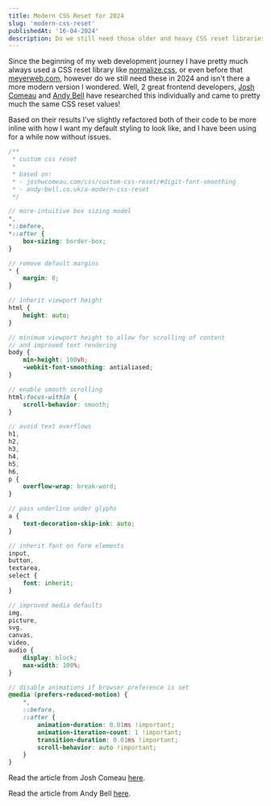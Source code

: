 ```yaml
---
title: Modern CSS Reset for 2024
slug: 'modern-css-reset'
publishedAt: '16-04-2024'
description: Do we still need those older and heavy CSS reset libraries, or is there a more modern, lightweight solution in 2024? Based on 2 great frontend developers, I've found a nice and more modern solution!
---
```


Since the beginning of my web development journey I have pretty much always used a CSS reset library like [normalize.css](https://github.com/necolas/normalize.css/), or even before that [meyerweb.com](https://meyerweb.com/eric/tools/css/reset/), however do we still need these in 2024 and isn't there a more modern version I wondered. Well, 2 great frontend developers, [Josh Comeau](https://www.joshwcomeau.com) and [Andy Bell](https://andy-bell.co.uk) have researched this individually and came to pretty much the same CSS reset values!

Based on their results I've slightly refactored both of their code to be more inline with how I want my default styling to look like, and I have been using for a while now without issues.

```scss
/**
 * custom css reset
 *
 * based on:
 * - joshwcomeau.com/css/custom-css-reset/#digit-font-smoothing
 * - andy-bell.co.uk/a-modern-css-reset
 */

// more-intuitive box sizing model
*,
*::before,
*::after {
    box-sizing: border-box;
}

// remove default margins
* {
    margin: 0;
}

// inherit viewport height
html {
    height: auto;
}

// minimum viewport height to allow for scrolling of content
// and improved text rendering
body {
    min-height: 100vh;
    -webkit-font-smoothing: antialiased;
}

// enable smooth scrolling
html:focus-within {
    scroll-behavior: smooth;
}

// avoid text overflows
h1,
h2,
h3,
h4,
h5,
h6,
p {
    overflow-wrap: break-word;
}

// pass underline under glyphs
a {
    text-decoration-skip-ink: auto;
}

// inherit font on form elements
input,
button,
textarea,
select {
    font: inherit;
}

// improved media defaults
img,
picture,
svg,
canvas,
video,
audio {
    display: block;
    max-width: 100%;
}

// disable animations if browser preference is set
@media (prefers-reduced-motion) {
    *,
    ::before,
    ::after {
        animation-duration: 0.01ms !important;
        animation-iteration-count: 1 !important;
        transition-duration: 0.01ms !important;
        scroll-behavior: auto !important;
    }
}
```

Read the article from Josh Comeau [here](https://www.joshwcomeau.com/css/custom-css-reset/).

Read the article from Andy Bell [here](https://piccalil.li/blog/a-more-modern-css-reset/).
